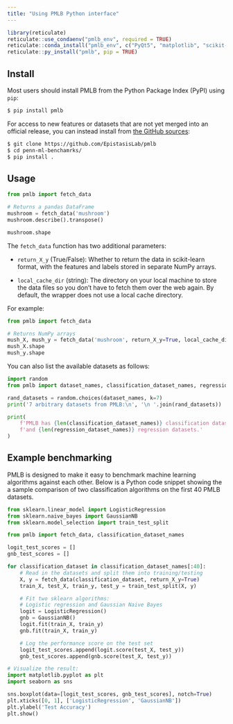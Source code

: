 ```yaml
---
title: "Using PMLB Python interface"
---
```


```r
library(reticulate)
reticulate::use_condaenv("pmlb_env", required = TRUE)
reticulate::conda_install("pmlb_env", c("PyQt5", "matplotlib", "scikit-learn", "seaborn"))
reticulate::py_install("pmlb", pip = TRUE)

```

## Install

Most users should install PMLB from the Python Package Index (PyPI) using `pip`:

```bash
$ pip install pmlb
```

For access to new features or datasets that are not yet merged into an official release, you can instead install from [the GitHub sources](https://github.com/EpistasisLab/pmlb):

```bash
$ git clone https://github.com/EpistasisLab/pmlb
$ cd penn-ml-benchamrks/
$ pip install .
```

## Usage

```python
from pmlb import fetch_data

# Returns a pandas DataFrame
mushroom = fetch_data('mushroom')
mushroom.describe().transpose()

mushroom.shape
```

The `fetch_data` function has two additional parameters:

* `return_X_y` (True/False): Whether to return the data in scikit-learn format, with the features and labels stored in separate NumPy arrays.

* `local_cache_dir` (string): The directory on your local machine to store the data files so you don't have to fetch them over the web again. By default, the wrapper does not use a local cache directory.

For example:

```python
from pmlb import fetch_data

# Returns NumPy arrays
mush_X, mush_y = fetch_data('mushroom', return_X_y=True, local_cache_dir='../datasets')
mush_X.shape
mush_y.shape
```

You can also list the available datasets as follows:

```python
import random
from pmlb import dataset_names, classification_dataset_names, regression_dataset_names

rand_datasets = random.choices(dataset_names, k=7)
print('7 arbitrary datasets from PMLB:\n', '\n '.join(rand_datasets))

print(
    f'PMLB has {len(classification_dataset_names)} classification datasets '
    f'and {len(regression_dataset_names)} regression datasets.'
)
```

## Example benchmarking

PMLB is designed to make it easy to benchmark machine learning algorithms against each other. Below is a Python code snippet showing the a sample comparison of two classification algorithms on the first 40 PMLB datasets.

``` python
from sklearn.linear_model import LogisticRegression
from sklearn.naive_bayes import GaussianNB
from sklearn.model_selection import train_test_split

from pmlb import fetch_data, classification_dataset_names

logit_test_scores = []
gnb_test_scores = []

for classification_dataset in classification_dataset_names[:40]:
    # Read in the datasets and split them into training/testing
    X, y = fetch_data(classification_dataset, return_X_y=True)
    train_X, test_X, train_y, test_y = train_test_split(X, y)

    # Fit two sklearn algorithms:
    # Logistic regression and Gaussian Naive Bayes
    logit = LogisticRegression()
    gnb = GaussianNB()
    logit.fit(train_X, train_y)
    gnb.fit(train_X, train_y)

    # Log the performance score on the test set
    logit_test_scores.append(logit.score(test_X, test_y))
    gnb_test_scores.append(gnb.score(test_X, test_y))
```

```python
# Visualize the result:
import matplotlib.pyplot as plt
import seaborn as sns

sns.boxplot(data=[logit_test_scores, gnb_test_scores], notch=True)
plt.xticks([0, 1], ['LogisticRegression', 'GaussianNB'])
plt.ylabel('Test Accuracy')
plt.show()
```
